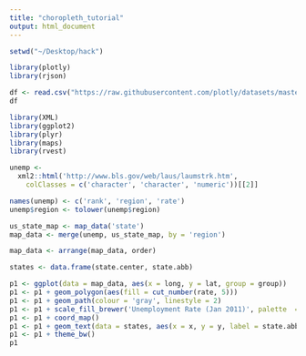 ```yaml
---
title: "choropleth_tutorial"
output: html_document
---
```


```r
setwd("~/Desktop/hack")
```

```r
library(plotly)
library(rjson)
```

```r
df <- read.csv("https://raw.githubusercontent.com/plotly/datasets/master/2014_world_gdp_with_codes.csv")
df
```

```r
library(XML)
library(ggplot2)
library(plyr)
library(maps)
library(rvest)
```
```r
unemp <-
  xml2::html('http://www.bls.gov/web/laus/laumstrk.htm',
    colClasses = c('character', 'character', 'numeric'))[[2]]

names(unemp) <- c('rank', 'region', 'rate')
unemp$region <- tolower(unemp$region)

us_state_map <- map_data('state')
map_data <- merge(unemp, us_state_map, by = 'region')

map_data <- arrange(map_data, order)

states <- data.frame(state.center, state.abb)

p1 <- ggplot(data = map_data, aes(x = long, y = lat, group = group))
p1 <- p1 + geom_polygon(aes(fill = cut_number(rate, 5)))
p1 <- p1 + geom_path(colour = 'gray', linestyle = 2)
p1 <- p1 + scale_fill_brewer('Unemployment Rate (Jan 2011)', palette  = 'PuRd')
p1 <- p1 + coord_map()
p1 <- p1 + geom_text(data = states, aes(x = x, y = y, label = state.abb, group = NULL), size = 2)
p1 <- p1 + theme_bw()
p1

```